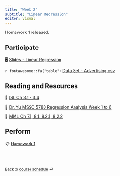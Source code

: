 ```yaml
---
title: "Week 2"
subtitle: "Linear Regression"
editor: visual
---
```


::: callout-important
Homework 1 released.
:::

## Participate

🖥️ [Slides - Linear Regression](/slides/04-lin-reg.html)

`r fontawesome::fa("table")` [Data Set - Advertising.csv](/slides/data/advertising.csv)


## Reading and Resources

📖 [ISL Ch 3.1 - 3.4](https://www.statlearning.com/)

📖 [Dr. Yu MSSC 5780 Regression Analysis Week 1 to 6](https://math4780-f23.github.io/website/)

📖 [MML Ch 7.1, 8.1, 8.2.1, 8.2.2](https://mml-book.github.io/book/mml-book.pdf)


<!-- 📖 [MML Ch 7.1](https://mml-book.github.io/book/mml-book.pdf) -->

<!-- 📖 [Nocedal, Jorge, and Stephen Wright. 2006. *Numerical Optimization*](https://www.math.uci.edu/~qnie/Publications/NumericalOptimization.pdf) -->

## Perform

📋 [Homework 1](/hw/hw-1.html)

<!-- 📋 [Lab-02 Quarto File](/exercise/lab02-quarto.html) -->

<!-- 📋 [Lab-03 Markdown](/exercise/lab03-markdown.html) -->

<!-- 📋 [Lab-04 Code Chunk](/exercise/lab04-chunk.html) -->

<br><br>

::: {style="font-size: 0.875em;"}
Back to [course schedule](/ "Course schedule") ⏎
:::
